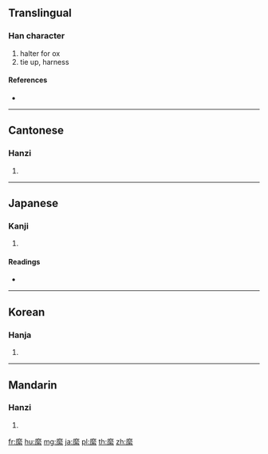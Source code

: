 {{character info/new}}
==Translingual==

===Han character===
{{Han char|rn=120|rad=糸|as=11|sn=17|four=00293|canj=IDVIF}}

# halter for ox
# tie up, harness

====References====
* {{Han ref|kx=0936.170|dkj=27839|dj=1375.140|hdz=53447.040|uh=7E3B|ud=32315|bh=EDDD|bd=60893}}

----

==Cantonese==

===Hanzi===
{{yue-hanzi|jyut=mei4|y=mei4}}

# {{defn|lang=yue|sort=糸11}}

----

==Japanese==

===Kanji===
{{ja-kanji|grade=|rs=糸11}}

# {{defn|lang=ja|sort=糸11}}

====Readings====
* {{ja-readings|on=[[び]] (bi)|kun=[[きずな]] (kizuna)|nanori=}}

----

==Korean==

===Hanja===
{{ko-hanja|hangeul=미|eumhun=|rv=mi|mr=mi|y=mi}}

# {{defn|lang=ko|sort=糸11}}

----

==Mandarin==

===Hanzi===
{{cmn-hanzi|pin=[[mí]] ([[mi2]])|wg=mi<sup>2</sup>}}

# {{defn|lang=cmn|sort=糸11}}

[[fr:縻]]
[[hu:縻]]
[[mg:縻]]
[[ja:縻]]
[[pl:縻]]
[[th:縻]]
[[zh:縻]]